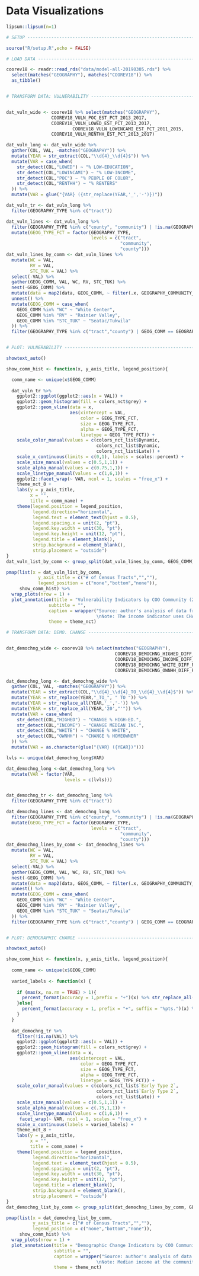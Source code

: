 # Data Visualizations

```r
lipsum::lipsum(n=1)
```

```r

# SETUP -------------------------------------------------------------------

source("R/setup.R",echo = FALSE)

# LOAD DATA ---------------------------------------------------------------

coorev18 <- readr::read_rds("data/model-all-20190305.rds") %>% 
  select(matches("GEOGRAPHY"), matches("COOREV18")) %>%  
  as_tibble() 


# TRANSFORM DATA: VULNERABILITY -------------------------------------------


dat_vuln_wide <- coorev18 %>% select(matches("GEOGRAPHY"),
                 COOREV18_VULN_POC_EST_PCT_2013_2017,
                 COOREV18_VULN_LOWED_EST_PCT_2013_2017, 
                         COOREV18_VULN_LOWINCAMI_EST_PCT_2011_2015,
                 COOREV18_VULN_RENTHH_EST_PCT_2013_2017) 

dat_vuln_long <- dat_vuln_wide %>% 
  gather(COL, VAL, -matches("GEOGRAPHY")) %>% 
  mutate(YEAR = str_extract(COL,"\\d{4}_\\d{4}$")) %>% 
  mutate(VAR = case_when(
    str_detect(COL,"LOWED") ~ "% LOW-EDUCATION",
    str_detect(COL,"LOWINCAMI") ~ "% LOW-INCOME",
    str_detect(COL,"POC") ~ "% PEOPLE OF COLOR",
    str_detect(COL,"RENTHH") ~ "% RENTERS"
  )) %>% 
  mutate(VAR = glue("{VAR} ({str_replace(YEAR,'_','-')})"))

dat_vuln_tr <- dat_vuln_long %>% 
  filter(GEOGRAPHY_TYPE %in% c("tract"))

dat_vuln_lines <- dat_vuln_long %>% 
  filter(GEOGRAPHY_TYPE %in% c("county", "community") | !is.na(GEOGRAPHY_COMMUNITY_NAME)) %>% 
  mutate(GEOG_TYPE_FCT = factor(GEOGRAPHY_TYPE,
                                levels = c("tract",
                                           "community",
                                           "county")))
dat_vuln_lines_by_comm <- dat_vuln_lines %>% 
  mutate(WC = VAL,
         RV = VAL,
         STC_TUK = VAL) %>% 
  select(-VAL) %>% 
  gather(GEOG_COMM, VAL, WC, RV, STC_TUK) %>% 
  nest(-GEOG_COMM) %>% 
  mutate(data = map2(data, GEOG_COMM, ~ filter(.x, GEOGRAPHY_COMMUNITY_ID %in% .y | GEOGRAPHY_TYPE %in% c("county", "community")))) %>% 
  unnest() %>% 
  mutate(GEOG_COMM = case_when(
    GEOG_COMM %in% "WC" ~ "White Center",
    GEOG_COMM %in% "RV" ~ "Rainier Valley",
    GEOG_COMM %in% "STC_TUK" ~ "Seatac/Tukwila"
  )) %>% 
  filter(GEOGRAPHY_TYPE %in% c("tract","county") | GEOG_COMM == GEOGRAPHY_NAME)


# PLOT: VULNERABILITY ------------------------------------------------------

showtext_auto()

show_comm_hist <- function(x, y_axis_title, legend_position){  

  comm_name <- unique(x$GEOG_COMM)
  
  dat_vuln_tr %>% 
    ggplot2::ggplot(ggplot2::aes(x = VAL)) + 
    ggplot2::geom_histogram(fill = colors_nct$grey) +
    ggplot2::geom_vline(data = x, 
                        aes(xintercept = VAL, 
                            color = GEOG_TYPE_FCT, 
                            size = GEOG_TYPE_FCT, 
                            alpha = GEOG_TYPE_FCT,
                            linetype = GEOG_TYPE_FCT)) +
    scale_color_manual(values = c(colors_nct_list$Dynamic,
                                  colors_nct_list$Dynamic,
                                  colors_nct_list$Late)) +
    scale_x_continuous(limits = c(0,1), labels = scales::percent) +
    scale_size_manual(values = c(0.5,1,1)) +
    scale_alpha_manual(values = c(0.75,1,1)) +
    scale_linetype_manual(values = c(1,6,1)) + 
    ggplot2::facet_wrap(~ VAR, ncol = 1, scales = "free_x") +
    theme_nct_8 +
    labs(y = y_axis_title,
         x = "",
         title = comm_name) +
    theme(legend.position = legend_position,
          legend.direction="horizontal",
          legend.text = element_text(hjust = 0.5),
          legend.spacing.x = unit(2, "pt"),
          legend.key.width = unit(30, "pt"),
          legend.key.height = unit(12, "pt"),
          legend.title = element_blank(),
          strip.background = element_blank(), 
          strip.placement = "outside")
}
dat_vuln_list_by_comm <- group_split(dat_vuln_lines_by_comm, GEOG_COMM)

pmap(list(x = dat_vuln_list_by_comm,
            y_axis_title = c("# of Census Tracts","",""),
            legend_position = c("none","bottom","none")), 
     show_comm_hist) %>% 
  wrap_plots(nrow = 1) +
  plot_annotation(title = "Vulnerability Indicators by COO Community (2013-2017)",
                subtitle = "",
                caption = wrapper("Source: author's analysis of data from American Community Survey and HUD CHAS
                                  \nNote: The income indicator uses CHAS data, which lags behind the ACS data by two years. The gray bars show the amount of census tracts at each part of the x-axis."),
                theme = theme_nct)

```


```r

# TRANSFORM DATA: DEMO. CHANGE -------------------------------------------


dat_demochng_wide <- coorev18 %>% select(matches("GEOGRAPHY"),
                                         COOREV18_DEMOCHNG_HIGHED_DIFF_PCT_2007_2011_TO_2013_2017,
                                         COOREV18_DEMOCHNG_INCOME_DIFF_MED_2007_2011_TO_2013_2017,
                                         COOREV18_DEMOCHNG_WHITE_DIFF_PCT_2007_2011_TO_2013_2017,
                                         COOREV18_DEMOCHNG_OWNHH_DIFF_PCT_2007_2011_TO_2013_2017) 

dat_demochng_long <- dat_demochng_wide %>% 
  gather(COL, VAL, -matches("GEOGRAPHY")) %>% 
  mutate(YEAR = str_extract(COL,"\\d{4}_\\d{4}_TO_\\d{4}_\\d{4}$")) %>%  
  mutate(YEAR = str_replace(YEAR,"_TO_", " TO ")) %>% 
  mutate(YEAR = str_replace_all(YEAR,'_','-')) %>% 
  mutate(YEAR = str_replace_all(YEAR,'20',"'")) %>% 
  mutate(VAR = case_when(
    str_detect(COL,"HIGHED") ~ "CHANGE % HIGH-ED.",
    str_detect(COL,"INCOME") ~ "CHANGE MEDIAN INC.",
    str_detect(COL,"WHITE") ~ "CHANGE % WHITE",
    str_detect(COL,"OWNHH") ~ "CHANGE % HOMEOWNER"
  )) %>% 
  mutate(VAR = as.character(glue("{VAR} ({YEAR})"))) 

lvls <- unique(dat_demochng_long$VAR)

dat_demochng_long <-dat_demochng_long %>% 
  mutate(VAR = factor(VAR,
                      levels = c(lvls)))


dat_demochng_tr <- dat_demochng_long %>% 
  filter(GEOGRAPHY_TYPE %in% c("tract"))

dat_demochng_lines <- dat_demochng_long %>% 
  filter(GEOGRAPHY_TYPE %in% c("county", "community") | !is.na(GEOGRAPHY_COMMUNITY_NAME)) %>% 
  mutate(GEOG_TYPE_FCT = factor(GEOGRAPHY_TYPE,
                                levels = c("tract",
                                           "community",
                                           "county")))
dat_demochng_lines_by_comm <- dat_demochng_lines %>% 
  mutate(WC = VAL,
         RV = VAL,
         STC_TUK = VAL) %>% 
  select(-VAL) %>% 
  gather(GEOG_COMM, VAL, WC, RV, STC_TUK) %>% 
  nest(-GEOG_COMM) %>% 
  mutate(data = map2(data, GEOG_COMM, ~ filter(.x, GEOGRAPHY_COMMUNITY_ID %in% .y | GEOGRAPHY_TYPE %in% c("county", "community")))) %>% 
  unnest() %>% 
  mutate(GEOG_COMM = case_when(
    GEOG_COMM %in% "WC" ~ "White Center",
    GEOG_COMM %in% "RV" ~ "Rainier Valley",
    GEOG_COMM %in% "STC_TUK" ~ "Seatac/Tukwila"
  )) %>% 
  filter(GEOGRAPHY_TYPE %in% c("tract","county") | GEOG_COMM == GEOGRAPHY_NAME)


# PLOT: DEMOGRAPHIC CHANGE ------------------------------------------------

showtext_auto()

show_comm_hist <- function(x, y_axis_title, legend_position){  
  
  comm_name <- unique(x$GEOG_COMM)
  
  varied_labels <- function(x) {   
    
    if (max(x, na.rm = TRUE) > 1){
      percent_format(accuracy = 1,prefix = "+")(x) %>% str_replace_all("\\+\\-","\\-")
    }else{
      percent_format(accuracy = 1, prefix = "+", suffix = "%pts.")(x) %>% str_replace_all("\\+\\-","\\-")
    } 
  }
  
  dat_demochng_tr %>% 
    filter(!is.na(VAL)) %>% 
    ggplot2::ggplot(ggplot2::aes(x = VAL)) + 
    ggplot2::geom_histogram(fill = colors_nct$grey) +
    ggplot2::geom_vline(data = x, 
                        aes(xintercept = VAL, 
                            color = GEOG_TYPE_FCT, 
                            size = GEOG_TYPE_FCT, 
                            alpha = GEOG_TYPE_FCT,
                            linetype = GEOG_TYPE_FCT)) +
    scale_color_manual(values = c(colors_nct_list$`Early Type 2`,
                                  colors_nct_list$`Early Type 2`,
                                  colors_nct_list$Late)) + 
    scale_size_manual(values = c(0.5,1,1)) +
    scale_alpha_manual(values = c(.75,1,1)) +
    scale_linetype_manual(values = c(1,6,1)) +  
     facet_wrap(~ VAR, ncol = 1, scales = "free_x") +
    scale_x_continuous(labels = varied_labels) +
    theme_nct_8 +
    labs(y = y_axis_title,
         x = "",
         title = comm_name) +
    theme(legend.position = legend_position,
          legend.direction="horizontal",
          legend.text = element_text(hjust = 0.5),
          legend.spacing.x = unit(2, "pt"),
          legend.key.width = unit(30, "pt"),
          legend.key.height = unit(12, "pt"),
          legend.title = element_blank(),
          strip.background = element_blank(), 
          strip.placement = "outside")
}
dat_demochng_list_by_comm <- group_split(dat_demochng_lines_by_comm, GEOG_COMM)

pmap(list(x = dat_demochng_list_by_comm,
          y_axis_title = c("# of Census Tracts","",""),
          legend_position = c("none","bottom","none")), 
     show_comm_hist) %>% 
  wrap_plots(nrow = 1) +
  plot_annotation(title = "Demographic Change Indicators by COO Community (2007-2001 to 2013-2017)",
                  subtitle = "",
                  caption = wrapper("Source: author's analysis of data from American Community Survey 
                                  \nNote: Median income at the community level is not calculated. The gray bars show the amount of census tracts at each part of the x-axis."),
                  theme = theme_nct)



```

